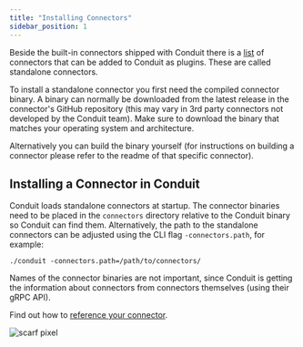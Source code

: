 ```yaml
---
title: "Installing Connectors"
sidebar_position: 1
---
```


Beside the built-in connectors shipped with Conduit there is a
[list](/docs/connectors/connector-list) of
connectors that can be added to Conduit as plugins. These are called standalone
connectors.

To install a standalone connector you first need the compiled connector binary.
A binary can normally be downloaded from the latest release in the connector's
GitHub repository (this may vary in 3rd party connectors not developed by the
Conduit team). Make sure to download the binary that matches your operating
system and architecture.

Alternatively you can build the binary yourself (for instructions on building a
connector please refer to the readme of that specific connector).

## Installing a Connector in Conduit

Conduit loads standalone connectors at startup. The connector binaries need to
be placed in the `connectors` directory relative to the Conduit binary so
Conduit can find them. Alternatively, the path to the standalone connectors can
be adjusted using the CLI flag `-connectors.path`, for example:

```shell
./conduit -connectors.path=/path/to/connectors/
```

Names of the connector binaries are not important, since Conduit is getting the
information about connectors from connectors themselves (using their gRPC API).

Find out how to [reference your connector](/docs/connectors/referencing).

![scarf pixel](https://static.scarf.sh/a.png?x-pxid=2fa824d7-fd94-4cf9-a5c8-ea63c9860213)